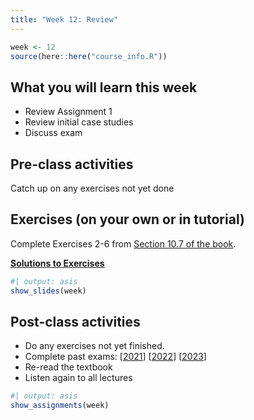 ```yaml
---
title: "Week 12: Review"
---
```


```r
week <- 12
source(here::here("course_info.R"))
```

## What you will learn this week

* Review Assignment 1
* Review initial case studies
* Discuss exam

## Pre-class activities

Catch up on any exercises not yet done

## Exercises (on your own or in tutorial)

Complete Exercises 2-6 from [Section 10.7 of the book](https://otexts.com/fpp3/dynamic-exercises.html).

[**Solutions to Exercises**](ex12-sol.qmd)

```r
#| output: asis
show_slides(week)
```

## Post-class activities

* Do any exercises not yet finished.
* Complete past exams: [[2021](/exams/exam_2021.pdf)] [[2022](/exams/exam_2022.pdf)] [[2023](/exams/exam_2023.pdf)]
* Re-read the textbook
* Listen again to all lectures


```r
#| output: asis
show_assignments(week)
```
